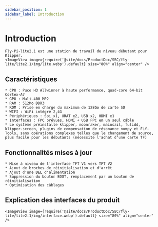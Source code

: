 ```yaml
---
sidebar_position: 1
sidebar_label: Introduction
---
```


# Introduction

    Fly-Pi-lite2.1 est une station de travail de niveau débutant pour Klipper.
    <ImageView image={require('@site/docs/ProductDoc/SBC/fly-lite/lite2.1/img/lite.webp').default} size="80%" align="center" />

## Caractéristiques

    * CPU : Puce H3 Allwinner à haute performance, quad-core 64-bit Cortex-A7
    * GPU : Mali-400 MP2
    * RAM : 512Mo DDR3
    * ROM : Prise en charge du maximum de 128Go de carte SD
    * WIFI : WiFi intégré 2,4G
    * Périphériques : Spi x1, URAT x2, USB x2, HDMI x1
    * Interfaces : FPC prévues, HDMI + USB FPC en un seul câble
    * Le système préinstalle klipper, moonraker, mainsail, fulidd, klipper-screen, plugins de compensation de résonance numpy et FLY-Tools, sans opérations complexes telles que le changement de source, plus facile pour les débutants (nécessite l'achat d'une carte TF)

## Fonctionnalités mises à jour

    * Mise à niveau de l'interface TFT V1 vers TFT V2
    * Ajout de broches de réinitialisation et d'arrêt
    * Ajout d'une DEL d'alimentation
    * Suppression du bouton BOOT, remplacement par un bouton de réinitialisation
    * Optimisation des câblages

## Explication des interfaces du produit

    <ImageView image={require('@site/docs/ProductDoc/SBC/fly-lite/lite2.1/img/interface.webp').default} size="80%" align="center" />
